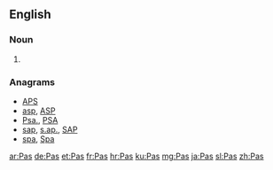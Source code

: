 {{also|pas|PAs|-pas|pás|pâs|păs}}
==English==

===Noun===
{{head|en|plural}}

# {{plural of|Pa|lang=en}}

===Anagrams===
* [[APS#English|APS]] 
* [[asp#English|asp]], [[ASP#English|ASP]]
* [[Psa.#English|Psa.]], [[PSA#English|PSA]]
* [[sap#English|sap]], [[s.ap.#English|s.ap.]], [[SAP#English|SAP]]
* [[spa#English|spa]], [[Spa#English|Spa]]

[[ar:Pas]]
[[de:Pas]]
[[et:Pas]]
[[fr:Pas]]
[[hr:Pas]]
[[ku:Pas]]
[[mg:Pas]]
[[ja:Pas]]
[[sl:Pas]]
[[zh:Pas]]